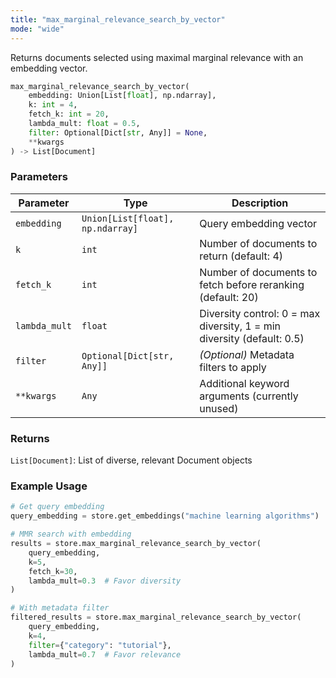 ```yaml
---
title: "max_marginal_relevance_search_by_vector"
mode: "wide"
---
```


Returns documents selected using maximal marginal relevance with an embedding vector.

```python
max_marginal_relevance_search_by_vector(
    embedding: Union[List[float], np.ndarray],
    k: int = 4,
    fetch_k: int = 20,
    lambda_mult: float = 0.5,
    filter: Optional[Dict[str, Any]] = None,
    **kwargs
) -> List[Document]
```

### Parameters

| Parameter | Type | Description |
|-----------|------|-------------|
| `embedding` | `Union[List[float], np.ndarray]` | Query embedding vector |
| `k` | `int` | Number of documents to return (default: 4) |
| `fetch_k` | `int` | Number of documents to fetch before reranking (default: 20) |
| `lambda_mult` | `float` | Diversity control: 0 = max diversity, 1 = min diversity (default: 0.5) |
| `filter` | `Optional[Dict[str, Any]]` | _(Optional)_ Metadata filters to apply |
| `**kwargs` | `Any` | Additional keyword arguments (currently unused) |

### Returns

`List[Document]`: List of diverse, relevant Document objects

### Example Usage

```python
# Get query embedding
query_embedding = store.get_embeddings("machine learning algorithms")

# MMR search with embedding
results = store.max_marginal_relevance_search_by_vector(
    query_embedding,
    k=5,
    fetch_k=30,
    lambda_mult=0.3  # Favor diversity
)

# With metadata filter
filtered_results = store.max_marginal_relevance_search_by_vector(
    query_embedding,
    k=4,
    filter={"category": "tutorial"},
    lambda_mult=0.7  # Favor relevance
)
```
